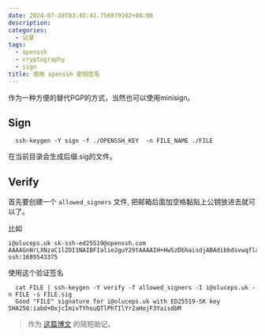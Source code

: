 ```yaml
---
date: 2024-07-28T03:45:41.756979102+08:00
description:
categories:
  - 记录
tags:
  - openssh
  - cryptography
  - sign
title: 使用 openssh 密钥签名
---
```



作为一种方便的替代PGP的方式，当然也可以使用minisign。


## Sign

```console
  ssh-keygen -Y sign -f ./OPENSSH_KEY  -n FILE_NAME ./FILE
```

在当前目录会生成后缀.sig的文件。

## Verify

首先要创建一个 `allowed_signers` 文件, 把邮箱后面加空格黏贴上公钥放进去就可以了。

比如

```
i@oluceps.uk sk-ssh-ed25519@openssh.com AAAAGnNrLXNzaC1lZDI1NAIBFIalie2guY29tAAAAIH+HwSzDbhaisdjABAdibbdsvwqfla4GY6EuD1yGuNkX6QAAAaifAIfalAALjg5NTQzMzc1 ssh:1689543375
```

使用这个验证签名

```console
  cat FILE | ssh-keygen -Y verify -f allowed_signers -I i@oluceps.uk -n FILE -s FILE.sig
  Good "FILE" signature for i@oluceps.uk with ED25519-SK key SHA256:iabd+DxjcImivTYhsuQTlPhTIlYr2aHojF3YaisdbM
```

> 作为 [这篇博文](https://www.agwa.name/blog/post/ssh_signatures) 的简短助记。
